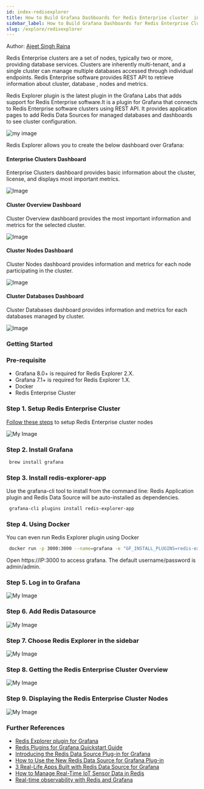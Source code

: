 ```yaml
---
id: index-redisexplorer
title: How to Build Grafana Dashboards for Redis Enterprise cluster  in 5 Minutes
sidebar_label: How to Build Grafana Dashboards for Redis Enterprise Cluster using Redis Explorer
slug: /explore/redisexplorer
---
```



Author: [Ajeet Singh Raina](https://twitter.com/ajeetsraina)


Redis Enterprise clusters are a set of nodes, typically two or more, providing database services. Clusters are inherently multi-tenant, and a single cluster can manage multiple databases accessed through individual endpoints. Redis Enterprise software provides REST API to retrieve information about cluster, database , nodes and metrics.

Redis Explorer plugin is the latest plugin in the Grafana Labs that adds support for Redis Enterprise software.It is a plugin for Grafana that connects to Redis Enterprise software clusters using REST API. It provides application pages to add Redis Data Sources for managed databases and dashboards to see cluster configuration.


![my image](redisexplorer.png)

Redis Explorer allows you to create the below dashboard over Grafana:

#### Enterprise Clusters Dashboard 

Enterprise Clusters dashboard provides basic information about the cluster, license, and displays most important metrics.

![Image](enterprise_cluster_dashboard.png)


#### Cluster Overview Dashboard

Cluster Overview dashboard provides the most important information and metrics for the selected cluster.

![Image](cluster_overview_dashboard.png)


#### Cluster Nodes Dashboard

Cluster Nodes dashboard provides information and metrics for each node participating in the cluster.

![Image](cluster_nodes_dashboard.png)



#### Cluster Databases Dashboard

Cluster Databases dashboard provides information and metrics for each databases managed by cluster.

![Image](cluster_databases_dashboard.png)

### Getting Started

### Pre-requisite

- Grafana 8.0+ is required for Redis Explorer 2.X.
- Grafana 7.1+ is required for Redis Explorer 1.X.
- Docker
- Redis Enterprise Cluster

### Step 1. Setup Redis Enterprise Cluster

[Follow these steps](/create/docker/) to setup Redis Enterprise cluster nodes


![My Image](redis_enterprise_cluster.png)

### Step 2. Install Grafana

 ```bash
  brew install grafana
 ```


### Step 3. Install redis-explorer-app

Use the grafana-cli tool to install from the command line:
Redis Application plugin and Redis Data Source will be auto-installed as dependencies.


 ```bash
  grafana-cli plugins install redis-explorer-app
 ```



### Step 4. Using Docker 

You can even run Redis Explorer plugin using Docker

 ```bash
  docker run -p 3000:3000 --name=grafana -e "GF_INSTALL_PLUGINS=redis-explorer-app" grafana/grafana
 ```

Open https://IP:3000 to access grafana. The default username/password is admin/admin.


### Step 5. Log in to Grafana

![My Image](grafana.png)

### Step 6. Add Redis Datasource

![My Image](datasource.png)

### Step 7. Choose Redis Explorer in the sidebar

![My Image](explorer_options.png)

### Step 8. Getting the Redis Enterprise Cluster Overview

![My Image](cluster_overview.png)

### Step 9. Displaying the Redis Enterprise Cluster Nodes

![My Image](cluster_nodes.png)



### Further References 

- [Redis Explorer plugin for Grafana](https://grafana.com/grafana/plugins/redis-explorer-app/)
- [Redis Plugins for Grafana Quickstart Guide](https://redisgrafana.github.io/quickstart/)
- [Introducing the Redis Data Source Plug-in for Grafana](https://redislabs.com/blog/introducing-the-redis-data-source-plug-in-for-grafana/)
- [How to Use the New Redis Data Source for Grafana Plug-in](https://redislabs.com/blog/how-to-use-the-new-redis-data-source-for-grafana-plug-in/)
- [3 Real-Life Apps Built with Redis Data Source for Grafana](https://redislabs.com/blog/3-real-life-apps-built-with-redis-data-source-for-grafana/)
- [How to Manage Real-Time IoT Sensor Data in Redis](https://redislabs.com/blog/how-to-manage-real-time-iot-sensor-data-in-redis/)
- [Real-time observability with Redis and Grafana](https://grafana.com/go/observabilitycon/real-time-observability-with-redis-and-grafana/)
